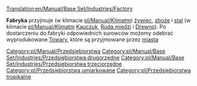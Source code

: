 [[Translation:en/Manual/Base Set/Industries/Factory]]

{{pl/Manual/Base Set/Industries/Przedsiębiorstwa|name=Fabryka
|image=en/Manual/Base Set/Industries/Factory.png
|caption=Umiarkowany
|image2=en/Manual/Base Set/Industries/Tropic Factory.png
|caption2=Tropikalny
|climates=[[pl/Manual/Klimat]], [[pl/Manual/Klimat]].
|accepts=[[pl/Manual/Base Set/Cargos/Żywiec|Żywiec]], [[pl/Manual/Base Set/Cargos/Zboże|Zboże]], [[pl/Manual/Base Set/Cargos/Stal|Stal]] (Klimat Umiarkowany),<br/> [[pl/Manual/Base Set/Cargos/Kauczuk|Kauczuk]], [[pl/Manual/Base Set/Cargos/Ruda miedzi|Ruda miedzi]], [[pl/Manual/Base Set/Cargos/Drewno|Drewno]] (Klimat Tropikalny).
|produces=[[pl/Manual/Base Set/Cargos/Towary|Towary]]
|notes=Nie występuje w klimacie [[pl/Manual/Klimat]]m ani [[pl/Manual/Klimat]]m
}}
'''Fabryka''' przyjmuje (w klimacie [[pl/Manual/Klimat]]m) [[pl/Manual/Base Set/Cargos/Żywiec|żywiec]], [[pl/Manual/Base Set/Cargos/Zboże|zboże]] i [[pl/Manual/Base Set/Cargos/Stal|stal]] (w klimacie [[pl/Manual/Klimat]]m [[pl/Manual/Base Set/Cargos/Kauczuk|Kauczuk]], [[pl/Rudę miedzi|Ruda miedzi]] i [[pl/Manual/Base Set/Cargos/Drewno|Drewno]]). Po dostarczeniu do fabryki odpowiednich surowców możemy odebrać wyprodukowane [[pl/Manual/Base Set/Cargos/Towary|Towary]], które są przyjmowane przez [[pl/Manual/Miasta|miasta]]

{{pl/Manual/Base Set/Industries/Navbox Industries}}

[[Category:pl/Manual/Przedsiębiorstwa]]
[[Category:pl/Manual/Base Set/Industries/Przedsiębiorstwa drugorzędne]]
[[Category:pl/Manual/Base Set/Industries/Przedsiębiorstwa trzeciorzędne]]
[[Category:pl/Przedsiębiorstwa umiarkowane]]
[[Category:pl/Przedsiębiorstwa tropikalne]]